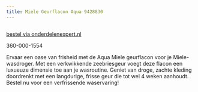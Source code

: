 ```yaml
---
title: Miele Geurflacon Aqua 9428830
---
```



<Image src={imageProduct} width={imageProduct.width} alt="" />

[bestel via onderdelenexpert.nl](https://www.onderdelenexpert.nl/miele-geurflacon-aqua-12-5ml-wasdroger-12020900)

360-000-1554

Ervaar een oase van frisheid met de Aqua Miele geurflacon voor je Miele-wasdroger. Met een verkwikkende zeebriesgeur voegt deze flacon een luxueuze dimensie toe aan je wasroutine. Geniet van droge, zachte kleding doordrenkt met een langdurige, frisse geur die tot wel 4 weken aanhoudt. Bestel nu voor een verfrissende waservaring!
